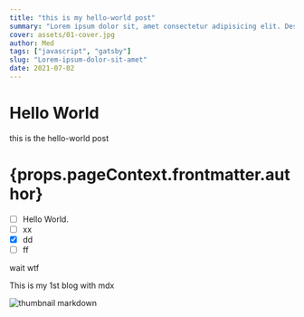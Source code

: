 ```yaml
---
title: "this is my hello-world post"
summary: "Lorem ipsum dolor sit, amet consectetur adipisicing elit. Deserunt, odio."
cover: assets/01-cover.jpg
author: Med
tags: ["javascript", "gatsby"]
slug: "Lorem-ipsum-dolor-sit-amet"
date: 2021-07-02
---
```


# Hello World

this is the hello-world post

<h1>{props.pageContext.frontmatter.author}</h1>

- [ ] Hello World.
- [ ] xx
- [x] dd
- [ ] ff

wait wtf

<PageTitle ItemsCountNumber={2}>This is my 1st blog with mdx</PageTitle>

![thumbnail markdown](https://images.unsplash.com/photo-1593642532400-2682810df593?ixid=MnwxMjA3fDF8MHxwaG90by1wYWdlfHx8fGVufDB8fHx8&ixlib=rb-1.2.1&auto=format&fit=crop&w=750&q=80 "test")
